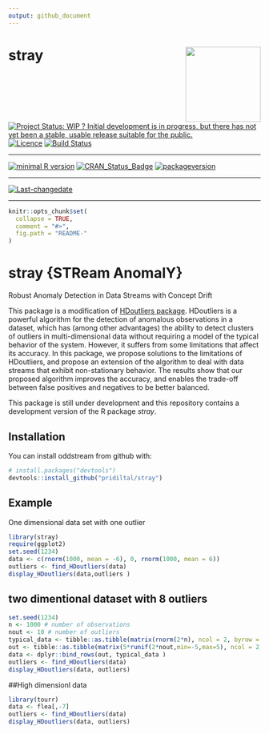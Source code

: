 ```yaml
---
output: github_document
---
```

# stray <img src="logo.png" align="right" height="150" />

[![Project Status: WIP ? Initial development is in progress, but there has not yet been a stable, usable release suitable for the public.](http://www.repostatus.org/badges/latest/wip.svg)](http://www.repostatus.org/#wip)
[![Licence](https://img.shields.io/badge/licence-GPL--2-blue.svg)](https://www.gnu.org/licenses/old-licenses/gpl-2.0.html)
[![Build Status](https://travis-ci.org/pridiltal/stray.svg?branch=master)](https://travis-ci.org/pridiltal/stray)
 
---
 
[![minimal R version](https://img.shields.io/badge/R%3E%3D-3.4.1-6666ff.svg)](https://cran.r-project.org/)
[![CRAN_Status_Badge](http://www.r-pkg.org/badges/version/stray)](https://cran.r-project.org/package=stray)
[![packageversion](https://img.shields.io/badge/Package%20version-1.0.0.9000-orange.svg?style=flat-square)](commits/master)
 
---
 
[![Last-changedate](https://img.shields.io/badge/last%20change-`r gsub('-', '--', Sys.Date())`-yellowgreen.svg)](/commits/master)

---
<!-- README.md is generated from README.Rmd. Please edit that file -->

```r
knitr::opts_chunk$set(
  collapse = TRUE,
  comment = "#>",
  fig.path = "README-"
)
```

# stray {STReam AnomalY}

Robust Anomaly Detection in Data Streams with Concept Drift

This package is a modification of [HDoutliers package](https://cran.r-project.org/web/packages/HDoutliers/index.html). HDoutliers is a powerful algorithm for the detection of anomalous observations in a dataset, which has (among other advantages) the ability to detect clusters of outliers in multi-dimensional data without requiring a model of the typical behavior of the system. However, it suffers from some limitations that affect its accuracy. In this package, we propose solutions to the limitations of HDoutliers,
and propose an extension of the algorithm to deal with data streams that exhibit non-stationary behavior. The results show that our proposed algorithm improves the accuracy, and enables the trade-off between false positives and 
negatives to be better balanced.


This package is still under development and this repository contains a development version of the R package *stray*.

## Installation

You can install oddstream from github with:

```r
# install.packages("devtools")
devtools::install_github("pridiltal/stray")
```
## Example

One dimensional data set with one outlier
```r
library(stray)
require(ggplot2)
set.seed(1234)
data <- c(rnorm(1000, mean = -6), 0, rnorm(1000, mean = 6))
outliers <- find_HDoutliers(data)
display_HDoutliers(data,outliers )
```

## two dimentional dataset with 8 outliers
```r
set.seed(1234)
n <- 1000 # number of observations
nout <- 10 # number of outliers
typical_data <- tibble::as.tibble(matrix(rnorm(2*n), ncol = 2, byrow = TRUE))
out <- tibble::as.tibble(matrix(5*runif(2*nout,min=-5,max=5), ncol = 2, byrow = TRUE))
data <- dplyr::bind_rows(out, typical_data )
outliers <- find_HDoutliers(data)
display_HDoutliers(data, outliers)

```

##High dimensionl data
```r
library(tourr)
data <- flea[,-7]
outliers <- find_HDoutliers(data)
display_HDoutliers(data, outliers)
```
